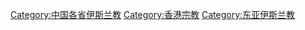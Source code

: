 [[Category:中国各省伊斯兰教|Category:中国各省伊斯兰教]]
[[Category:香港宗教|Category:香港宗教]]
[[Category:东亚伊斯兰教|Category:东亚伊斯兰教]]